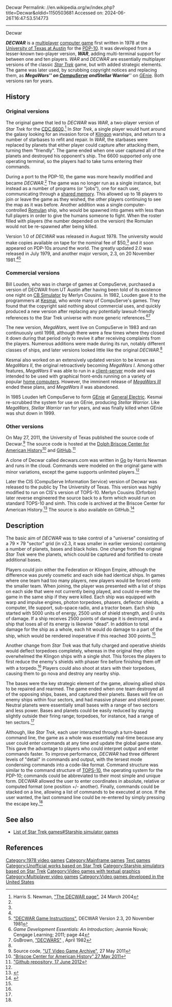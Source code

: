 Decwar
Permalink: //en.wikipedia.org/w/index.php?title=Decwar&oldid=1150503681
Accessed on: 2024-06-26T16:47:53.514773



------
Decwar
{{short description|1978 video game}}

'''''DECWAR''''' is a [[Multiplayer video game|multiplayer]] [[computer game]] first written in 1978 at the [[University of Texas at Austin]] for the [[PDP-10]]. It was developed from a lesser-known two-player version, '''''WAR''''', adding multi-terminal support for between one and ten players. ''WAR'' and ''DECWAR'' are essentially multiplayer versions of the classic ''[[Star Trek (text game)|Star Trek]]'' game, but with added strategic elements. The game was later used, by scrubbing copyright notices and replacing them, as '''''MegaWars''''' on [[CompuServe]] and '''''Stellar Warrior''''' on [[GEnie]]. Both versions ran for years.

==History==

===Original versions===
The original game that led to ''DECWAR'' was ''WAR'', a two-player version of ''Star Trek'' for the [[CDC 6600]].<ref name= Newman>Harris S. Newman, [http://hsnewman.freeshell.org/decwar.htm "The DECWAR page"], 24 March 2004</ref> In ''Star Trek'', a single player would hunt around the galaxy looking for an invasion force of [[Klingon]] warships, and return to a number of starbases to refit and repair. In ''WAR'', the starbases were replaced by planets that either player could capture after attacking them, turning them "friendly". The game ended when one user captured all of the planets and destroyed his opponent's ship. The 6600 supported only one operating terminal, so the players had to take turns entering their commands.

During a port to the PDP-10, the game was more heavily modified and became ''DECWAR''.<ref name= Newman/> The game was no longer run as a single instance, but instead as a number of programs (or "jobs"), one for each user, communicating through a [[shared memory (interprocess communication)|shared memory]]. This allowed up to 18 players to join or leave the game as they wished, the other players continuing to see the map as it was before. Another addition was a single computer-controlled [[Romulan]] ship, who would be spawned into games with less than full players in order to give the humans someone to fight. When the roster filled with players (the number depended on the version) the Romulan would not be re-spawned after being killed.

Version 1.0 of ''DECWAR'' was released in August 1978. The university would make copies available on tape for the nominal fee of $50,<ref name="Novak"/> and it soon appeared on PDP-10s around the world.{{citation needed|date=November 2012}} The greatly updated 2.0 was released in July 1979, and another major version, 2.3, on 20 November 1981.<ref name=Newman/><ref name=manual>[http://hsnewman.freeshell.org/dwinst.html "DECWAR Game Instructions"], DECWAR Version 2.3, 20 November 1981</ref>

===Commercial versions===
{{See also|MegaWars III}}

Bill Louden, who was in charge of games at CompuServe, purchased a version of DECWAR from UT Austin after having been told of its existence one night on [[CB Simulator]] by Merlyn Cousins. In 1982, Louden gave it to the programmers at [[Kesmai]], who wrote many of CompuServe's games. They found that the copyright said nothing about commercial uses, and quickly produced a new version after replacing any potentially lawsuit-friendly references to the Star Trek universe with more generic references.<ref name="Novak">''Game Development Essentials: An Introduction''; Jeannie Novak; Cengage Learning; 2011; page 44</ref><ref name=Compuserve>GsBrown, [http://www.gsbrown.org/compuserve/decwars-1982-04/ "DECWARS"] {{webarchive|url=https://web.archive.org/web/20160303222308/http://www.gsbrown.org/compuserve/decwars-1982-04/ |date=2016-03-03 }}, April 1982</ref>

The new version, ''MegaWars'', went live on CompuServe in 1983 and ran continuously until 1998, although there were a few times where they closed it down during that period only to revive it after receiving complaints from the players. Numerous additions were made during its run, notably different classes of ships, and later versions looked little like the original ''DECWAR''.<ref name="Novak"/>

Kesmai also worked on an extensively updated version to be known as ''MegaWars II'', the original retroactively becoming ''MegaWars I''. Among other features, ''MegaWars II'' was able to run in a [[client–server]] mode and was intended to be used with graphical front-ends running on a variety of popular [[home computer]]s. However, the imminent release of ''[[MegaWars III]]'' ended these plans, and ''MegaWars II'' was abandoned.{{Citation needed|date=November 2017}}

In 1985 Louden left CompuServe to form [[GEnie]] at [[General Electric]]. Kesmai re-scrubbed the system for use on GEnie, producing ''Stellar Warrior''. Like ''MegaWars'', ''Stellar Warrior'' ran for years, and was finally killed when GEnie was shut down in 1999.{{Citation needed|date=November 2017}}

===Other versions===
On May 27, 2011, the University of Texas published the source code of Decwar.<ref name=source>Source code, [http://hdl.handle.net/2152/11351 "UT  Video Game Archive"], 27 May 2011</ref> The source code is  hosted at the [[Dolph Briscoe Center for American History]]<ref>[http://repositories.lib.utexas.edu/handle/2152/11351 "Briscoe Center for American History",27 May 2011 ]</ref> and [[GitHub]].<ref>[https://github.com/drforbin/decwar "Github repository, 17 June 2012]</ref>

A clone of Decwar called decwars.com was written in [[Go (programming language)|Go]]  by Harris Newman and runs in the cloud.  Commands were modeled on the original game with minor variations, except the game supports unlimited players.<ref name="Newman" />

Later the CIS (CompuServe Information Service) version of Decwar was released to the public by The University of Texas. This version was highly modified to run on CIS's version of TOPS-10. Merlyn Cousins (Drforbin) later reverse engineered the source back to a form which would run on standard TOPS-10 and simh. This code is archived at the  Briscoe Center for American History.<ref>{{Cite journal|url=https://repositories.lib.utexas.edu/handle/2152/13510?show=full|title=Decwar, Version 2.3 &#91;Tops 10 port&#93;|journal=Cousins (Merlyn) Decwar Collection|year=2011|last1=Hysick|first1=Bob|last2=Potter|first2=Jeff|last3=Newman|first3=Harris|last4=Cousins|first4=Merlyn}}</ref>
The source is also available on GitHub.<ref>{{Cite web|url=https://github.com/drforbin/decwar|title = Decwar|website = [[GitHub]]|date = 29 May 2020}}</ref>

==Description==
The basic aim of ''DECWAR'' was to take control of a "universe" consisting of a 79 × 79 "sector" grid (in v2.3, it was smaller in earlier versions) containing a number of planets, bases and black holes. One change from the original ''Star Trek'' were the planets, which could be captured and fortified to create additional bases.

Players could join either the Federation or Klingon Empire, although the difference was purely cosmetic and each side had identical ships. In games where one team had too many players, new players would be forced onto the smaller team. When joining, the player was presented with a list of ships on each side that were not currently being played, and could re-enter the game in the same ship if they were killed. Each ship was equipped with warp and impulse engines, photon torpedoes, phasers, deflector shields, a computer, life support, sub-space radio, and a tractor beam. Each ship started with 5000 units of energy, 2500 units of shield strength, and 0 units of damage. If a ship receives 2500 points of damage it is destroyed, and a ship that loses all of its energy is likewise "dead". In addition to total damage for the ship as a whole, each hit would do damage to a part of the ship, which would be rendered inoperative if this reached 300 points.<ref name=manual/>

Another change from ''Star Trek'' was that fully charged and operative shields would deflect torpedoes completely, whereas in the original they often overwhelmed the Klingon ships with a single shot. This forces the players to first reduce the enemy's shields with phaser fire before finishing them off with a torpedo.<ref name=manual/> Players could also shoot at stars with their torpedoes, causing them to go nova and destroy any nearby ship.

The bases were the key strategic element of the game, allowing allied ships to be repaired and rearmed. The game ended when one team destroyed all of the opposing ships, bases, and captured their planets. Bases will fire on enemy ships within four sectors, and had massive phaser and shield power. Neutral planets were essentially small bases with a range of two sectors and less power. Bases and planets could be easily reduced by staying slightly outside their firing range; torpedoes, for instance, had a range of ten sectors.<ref name=manual/>

Although, like ''Star Trek'', each user interacted through a turn-based command line, the game as a whole was essentially real-time because any user could enter commands at any time and update the global game state. This gave the advantage to players who could interpret output and enter commands faster. To improve performance, ''DECWAR'' had three different levels of "detail" in commands and output, with the tersest mode condensing commands into a code-like format. Command structure was similar to the command structure of [[TOPS-10]], the operating system for the PDP-10; commands could be abbreviated to their most simple and unique form. DECWAR allowed the user to enter coordinates in absolute, relative or computed format (one position +/- another). Finally, commands could be stacked on a line, allowing a list of commands to be executed at once. If the user wanted, the last command line could be re-entered by simply pressing the escape key.<ref name= Newman/>

==See also==
* [[List of Star Trek games#Starship simulator games]]

==References==
{{reflist}}

{{Star Trek video games}}

[[Category:1978 video games]]
[[Category:Mainframe games]]
[[Category:Video games based on Star Trek: The Original Series|Text games]]
[[Category:Unofficial works based on Star Trek]]
[[Category:Starship simulators based on Star Trek]]
[[Category:Video games with textual graphics]]
[[Category:Multiplayer video games]]
[[Category:Video games developed in the United States]]